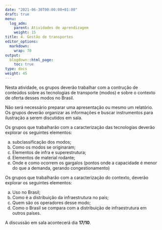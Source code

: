 ```yaml
---
date: "2021-06-30T00:00:00+01:00"
draft: true
menu:
  log_adm:
    parent: Atividades de aprendizagem
    weight: 15
title: 4. Gestão de transportes
editor_options: 
  markdown: 
    wrap: 70
output: 
  blogdown::html_page:
    toc: true
type: docs
weight: 45
---
```


Nesta atividade, os grupos deverão trabalhar com a contrução de conteúdos sobre as tecnologias de transporte (modos) e sobre o contexto de oferta desses modos no Brasil. 

Não será necessário preparar uma apresentação ou mesmo um relatório. Os grupos deverão organizar as informações e buscar instrumentos para ilustração a serem discutidos em sala.

Os grupos que trabalharão com a caracterização das tecnologias deverão explorar os seguintes elementos: 

a) subclassificação dos modos;   
b) Como os modos se originaram;   
c) Elementos de infra e superestrutura;   
d) Elementos de material rodante;   
e) Onde e como ocorrem os gargalos (pontos onde a capacidade é menor do que a demanda, gerando congestionamento)

Os grupos que trabalharão com a caracterização do contexto, deverão explorar os seguintes elementos: 

a) Uso no Brasil;
b) Como é a distribuição da infraestrutura no país;
c) Quem são os operadores desse modo;
d) Como o Brasil se compara com a distribuição de infraestrutura em outros países.

A discussão em sala acontecerá dia **17/10**. 
